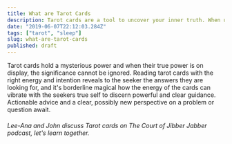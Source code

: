 ```yaml
---
title: What are Tarot Cards
description: Tarot cards are a tool to uncover your inner truth. When used with the right intention, tarot cards will answer your important questions by transferring your heart's energy into a story told in the cards.
date: "2019-06-07T22:12:03.284Z"
tags: ["tarot", "sleep"]
slug: what-are-tarot-cards
published: draft
---
```


Tarot cards hold a mysterious power and when their true power is on display, the significance cannot be ignored. Reading tarot cards with the right energy and intention reveals to the seeker the answers they are looking for, and it's borderline magical how the energy of the cards can vibrate with the seekers true self to discern powerful and clear guidance. Actionable advice and a clear, possibly new perspective on a problem or question await.

###### Lee-Ana and John discuss Tarot cards on The Court of Jibber Jabber podcast, let's learn together.
